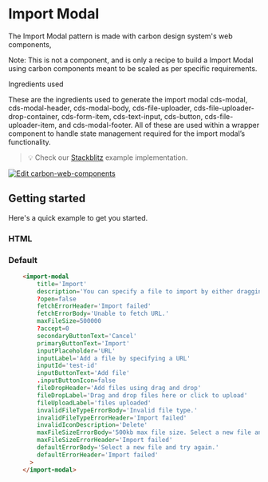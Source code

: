 
<Meta of={importModalStories} />

# Import Modal

The Import Modal pattern is made with carbon design system's web components,

Note: This is not a component, and is only a recipe to build a Import Modal using carbon components meant to be scaled as per specific requirements.

Ingredients used

These are the ingredients used to generate the import modal
cds-modal, cds-modal-header, cds-modal-body, cds-file-uploader, cds-file-uploader-drop-container, cds-form-item, cds-text-input, cds-button, cds-file-uploader-item, and cds-modal-footer. 
All of these are used within a wrapper component to handle state management required for the import modal’s functionality.

> 💡 Check our
> [Stackblitz](https://stackblitz.com/github/carbon-design-system/ibm-products/tree/main/packages/ibm-products-web-components/examples/import-modal)
> example implementation.

[![Edit carbon-web-components](https://developer.stackblitz.com/img/open_in_stackblitz.svg)](https://stackblitz.com/github/carbon-design-system/ibm-products/tree/main/packages/ibm-products-web-components/examples/import-modal)


## Getting started

Here's a quick example to get you started.

### HTML

### Default

```html
    <import-modal
        title='Import'
        description='You can specify a file to import by either dragging it into the drag and drop area or by specifying a URL. (Maximum file size of 500KB)'
        ?open=false
        fetchErrorHeader='Import failed'
        fetchErrorBody='Unable to fetch URL.'
        maxFileSize=500000
        ?accept=0
        secondaryButtonText='Cancel'
        primaryButtonText='Import'
        inputPlaceholder='URL'
        inputLabel='Add a file by specifying a URL'
        inputId='test-id'
        inputButtonText='Add file'
        .inputButtonIcon=false
        fileDropHeader='Add files using drag and drop'
        fileDropLabel='Drag and drop files here or click to upload'
        fileUploadLabel='files uploaded'
        invalidFileTypeErrorBody='Invalid file type.'
        invalidFileTypeErrorHeader='Import failed'
        invalidIconDescription='Delete'
        maxFileSizeErrorBody='500kb max file size. Select a new file and try again.'
        maxFileSizeErrorHeader='Import failed'
        defaultErrorBody='Select a new file and try again.'
        defaultErrorHeader='Import failed'
      >
    </import-modal>
```




